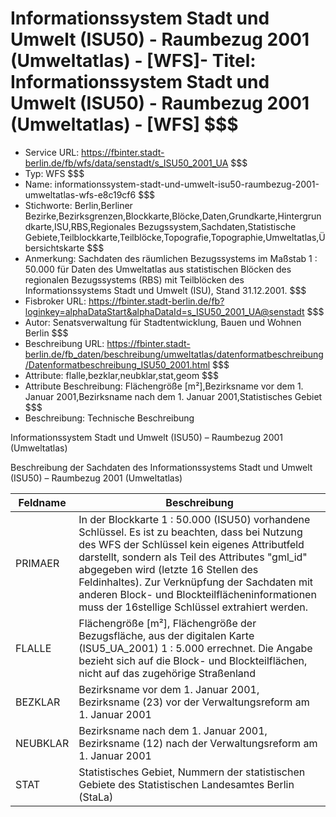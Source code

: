 # Informationssystem Stadt und Umwelt (ISU50) - Raumbezug 2001 (Umweltatlas) - [WFS]- Titel: Informationssystem Stadt und Umwelt (ISU50) - Raumbezug 2001 (Umweltatlas) - [WFS] $$$
- Service URL: https://fbinter.stadt-berlin.de/fb/wfs/data/senstadt/s_ISU50_2001_UA $$$
- Typ: WFS $$$
- Name: informationssystem-stadt-und-umwelt-isu50-raumbezug-2001-umweltatlas-wfs-e8c19cf6 $$$
- Stichworte: Berlin,Berliner  Bezirke,Bezirksgrenzen,Blockkarte,Blöcke,Daten,Grundkarte,Hintergrundkarte,ISU,RBS,Regionales Bezugssystem,Sachdaten,Statistische Gebiete,Teilblockkarte,Teilblöcke,Topografie,Topographie,Umweltatlas,Übersichtskarte $$$
- Anmerkung: Sachdaten des räumlichen Bezugssystems im Maßstab 1 : 50.000 für Daten des Umweltatlas aus statistischen Blöcken des regionalen Bezugssystems (RBS) mit Teilblöcken des Informationssystems Stadt und Umwelt (ISU), Stand 31.12.2001. $$$
- Fisbroker URL: https://fbinter.stadt-berlin.de/fb?loginkey=alphaDataStart&alphaDataId=s_ISU50_2001_UA@senstadt $$$
- Autor: Senatsverwaltung für Stadtentwicklung, Bauen und Wohnen Berlin $$$
- Beschreibung URL: https://fbinter.stadt-berlin.de/fb_daten/beschreibung/umweltatlas/datenformatbeschreibung/Datenformatbeschreibung_ISU50_2001.html $$$
- Attribute: flalle,bezklar,neubklar,stat,geom $$$
- Attribute Beschreibung: Flächengröße [m²],Bezirksname vor dem 1. Januar 2001,Bezirksname nach dem 1. Januar 2001,Statistisches Gebiet $$$
- Beschreibung: Technische Beschreibung 

Informationssystem Stadt und Umwelt (ISU50) – Raumbezug 2001 (Umweltatlas)

Beschreibung der Sachdaten des Informationssystems Stadt und Umwelt (ISU50) – Raumbezug 2001 (Umweltatlas)

| Feldname | Beschreibung                                                                                                                                                                                                                                                                                                                                                                                  |
| -------- | --------------------------------------------------------------------------------------------------------------------------------------------------------------------------------------------------------------------------------------------------------------------------------------------------------------------------------------------------------------------------------------------- |
| PRIMAER  | In der Blockkarte 1 : 50.000 (ISU50) vorhandene Schlüssel. Es ist zu beachten, dass bei Nutzung des WFS der Schlüssel kein eigenes Attributfeld darstellt, sondern als Teil des Attributes "gml\_id" abgegeben wird (letzte 16 Stellen des Feldinhaltes). Zur Verknüpfung der Sachdaten mit anderen Block- und Blockteilflächeninformationen muss der 16stellige Schlüssel extrahiert werden. |
| FLALLE   | Flächengröße \[m²\], Flächengröße der Bezugsfläche, aus der digitalen Karte (ISU5\_UA\_2001) 1 : 5.000 errechnet. Die Angabe bezieht sich auf die Block- und Blockteilflächen, nicht auf das zugehörige Straßenland                                                                                                                                                                           |
| BEZKLAR  | Bezirksname vor dem 1\. Januar 2001, Bezirksname (23) vor der Verwaltungsreform am 1\. Januar 2001                                                                                                                                                                                                                                                                                            |
| NEUBKLAR | Bezirksname nach dem 1\. Januar 2001, Bezirksname (12) nach der Verwaltungsreform am 1\. Januar 2001                                                                                                                                                                                                                                                                                          |
| STAT     | Statistisches Gebiet, Nummern der statistischen Gebiete des Statistischen Landesamtes Berlin (StaLa)                                                                                                                                                                                                                                                                                          | $$$

